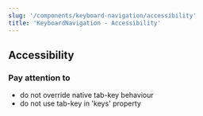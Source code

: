 ```yaml
---
slug: '/components/keyboard-navigation/accessibility'
title: 'KeyboardNavigation - Accessibility'
---
```




## Accessibility

### Pay attention to

- do not override native tab-key behaviour
- do not use tab-key in 'keys' property
